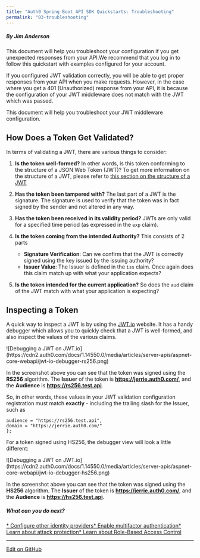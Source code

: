 ```yaml
---
title: "Auth0 Spring Boot API SDK Quickstarts: Troubleshooting"
permalink: "03-troubleshooting"
---
```


##### By Jim Anderson

This document will help you troubleshoot your configuration if you get unexpected responses from your API.We recommend that you log in to follow this quickstart with examples configured for your account.

If you configured JWT validation correctly, you will be able to get proper responses from your API when you make requests. However, in the case where you get a 401 (Unauthorized) response from your API, it is because the configuration of your JWT middleware does not match with the JWT which was passed.

This document will help you troubleshoot your JWT middleware configuration.

## How Does a Token Get Validated?

In terms of validating a JWT, there are various things to consider:

1. **Is the token well-formed?** In other words, is this token conforming to the structure of a JSON Web Token (JWT)? To get more information on the structure of a JWT, please refer to [this section on the structure of a JWT](/docs/jwt#what-is-the-json-web-token-structure-)
2. **Has the token been tampered with?** The last part of a JWT is the signature. The signature is used to verify that the token was in fact signed by the sender and not altered in any way.
3. **Has the token been received in its validity period?** JWTs are only valid for a specified time period (as expressed in the `exp` claim).
4. **Is the token coming from the intended Authority?** This consists of 2 parts

   * **Signature Verification**: Can we confirm that the JWT is correctly signed using the key issued by the issuing authority?
   * **Issuer Value**: The Issuer is defined in the `iss` claim. Once again does this claim match up with what your application expects?
5. **Is the token intended for the current application?** So does the `aud` claim of the JWT match with what your application is expecting?

## Inspecting a Token

A quick way to inspect a JWT is by using the [JWT.io](https://jwt.io/) website. It has a handy debugger which allows you to quickly check that a JWT is well-formed, and also inspect the values of the various claims.

<Frame>![Debugging a JWT on JWT.io](https://cdn2.auth0.com/docs/1.14550.0/media/articles/server-apis/aspnet-core-webapi/jwt-io-debugger-rs256.png)</Frame>

In the screenshot above you can see that the token was signed using the **RS256** algorithm. The **Issuer** of the token is **https://jerrie.auth0.com/**, and the **Audience** is **https://rs256.test.api**.

So, in other words, these values in your JWT validation configuration registration must match **exactly** - including the trailing slash for the Issuer, such as

```
audience = "https://rs256.test.api",
domain = "https://jerrie.auth0.com/"
};
```

For a token signed using HS256, the debugger view will look a little different:

<Frame>![Debugging a JWT on JWT.io](https://cdn2.auth0.com/docs/1.14550.0/media/articles/server-apis/aspnet-core-webapi/jwt-io-debugger-hs256.png)</Frame>

In the screenshot above you can see that the token was signed using the **HS256** algorithm. The **Issuer** of the token is **https://jerrie.auth0.com/**, and the **Audience** is **https://hs256.test.api**.

##### What can you do next?

[* Configure other identity providers](/docs/identityproviders)[* Enable multifactor authentication](/docs/multifactor-authentication)[* Learn about attack protection](/docs/attack-protection)[* Learn about Role-Based Access Control](/docs/authorization/concepts/rbac)

---

[Edit on GitHub](https://github.com/auth0/docs/edit/master/articles/quickstart/backend/java-spring-security5/03-troubleshooting.md)